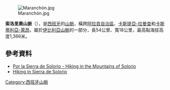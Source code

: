 [[Image:Maranchón.jpg|right]]

{{Coord|41|5|N|2|11|W|display=title}}

'''索洛里奧山脈'''（{{lang-es|Sierra de Solorio}}），是[[西班牙|西班牙]]的[[山脈|山脈]]，橫跨[[阿拉貢自治區|阿拉貢自治區]]、[[卡斯提亞-拉曼查|卡斯提亞-拉曼查]]和[[卡斯蒂利亞-萊昂|卡斯蒂利亞-萊昂]]，屬於[[伊比利亞山脈|伊比利亞山脈]]的一部分，長54公里、寬18公里，最高點海拔高度1,366米。

==參考資料==
*[https://web.archive.org/web/20081120182607/http://www.arcosdejalon.com/natura/solorio.htm Por la Sierra de Solorio - Hiking in the Mountains of Solorio]
* [https://web.archive.org/web/20090813221326/http://centros5.pntic.mec.es/ies.ribera.del.jalon/orientacion/excursion_sabinar.htm Hiking in Sierra de Solorio]

{{Spain-geo-stub}}
[[Category:西班牙山脈|Category:西班牙山脈]]